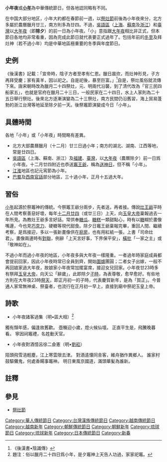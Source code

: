 '''小年夜'''或'''[[小年|小年]]'''為中華傳統節日，但各地認同略有不同。

在中国大部分地区，小年大約都在春節前一週，以[[祭灶節|祭灶節]]前後為小年夜來分，北方多屬於農曆臘月廿三，南方則多為廿四。不過，[[吳語區|吳語區]]（[[上海|上海]]、[[蘇南|蘇南]]及[[浙江|浙江]]）和[[臺灣|臺灣]]以[[大年夜|大年夜]]（即'''除夕'''）的前一日為小年夜。「小」意指跟[[大年夜|大年夜]]相比非正式，但本節日各地均非常看重，因為完成此節日就代表要正式過年了。包括年前的[[冬至|冬至]]及拜灶神（若不過小年）均是中華地區極重要的冬季與年度節日。

==史例==
《後漢書》記載：「宣帝時，陰子方者至孝有仁恩。臘日晨炊，而灶神形見，子方再拜受慶；家有黃羊，因以祀之。自是祀後，暴至巨富。」<ref>《後漢書•陰識傳》</ref>自是，祭灶風俗就流傳下來。唐宋朝時改為臘月二十四祭灶，元、明兩代沿襲，到了清代改為「官三民四船家五」，也就是官府在臘月二十三日，一般民家在二十四日，水上人家則為二十五日舉行祭灶。後來北方逐漸演變為二十三祭灶，南方民間仍沿舊習，海上貿易蓬勃的浙江台灣等地延至除夕前一天。後祭竈節演變成今日「小年」。

==具體時間==
各地「小年」或「小年夜」時間略有差異。
* 北方大部農曆臘月（十二月）廿三日過小年；南方的湖北、湖南、江西等地，常是廿四日。
* [[吳語區|吳語區]]（上海、蘇南、浙江）及[[福建|福建]]、[[臺灣|臺灣]]，以[[大年夜|大年夜]]（農曆除夕）前一日爲小年夜。十二月廿四附近也恭送[[竈王爺|竈王爺]]，稱為[[送神日|送神日]]，但不稱「小年」。
* [[江淮|江淮]]地區也記元宵節為小年。
* [[巴蜀|巴蜀]]及[[西南官話|西南官話]]部分地區，三十過小年，正月十五過大年。

==習俗==
[[小年|小年]]起源於祭竈神的傳統。今祭竈王爺分兩步，先者送，再者接。傳說[[灶王爺|灶王爺]]平時在人間考察善惡好壞，每年[[十二月廿四|十二月廿四]]（或廿三日）上天，向[[玉皇大帝|玉皇大帝]]稟報過去一年所見。為教灶王爺多言好話，常供奉[[糖瓜|糖瓜]]、[[糖糕|糖糕]]一類甜點心，時有以[[糖|糖]]糊於畫像嘴邊，今也見[[巧克力|巧克力]]、硬糖等現代甜食。除夕日竈王爺稟報完畢，重回人間、繼續考察，是爲接迎，多以一張新畫像供在[[廚房|廚房]]，也有用紅紙一張，上書「司命灶君」。畫像兩邊時有[[對聯|對聯]]，例辭「上天言好事，下界保平安」，[[橫批|橫批]]「一家之主」或「敬神如在」。

不過小年而過小年夜的地區，小年夜多與大年夜一樣隆重。一者過年時家庭成員都會提前回家，因此小年夜時常已全員到齊，開始[[圍爐|圍爐]]團圓；二者女子出嫁，一般不再回娘家過大年夜，故娘家小年夜常加擺宴席，接迎女兒回家。小年夜廿23時多有祭拜[[玉皇大帝|玉皇大帝]]，向天公「辭歲」，此即除夕[[地支|子時]]，為表尊敬，愈早愈好。有些地方則在大年夜23時[[祭天|祭天]]，即正月初一的子時，代表慶賀新年，是為「賀正」。今普通人家常無神桌、祭臺者，也流行在正月初一早上，直接到廟中祭祀玉皇上帝。

==詩歌==
<poem>
*小年夜諸客過集（明•區大相）<ref>題注：俗以臘月二十四日爲小年，是夕竈神上天告人功過，家家祀竈。</ref>
獨有頹年感，偏逢故舊歡。
壺觴迎小歲，燈火候仙壇。
正直平生是，飛騰晚暮看。
寧因祠竈禮，名姓動天官。
*小年夜對酒憶呂徐二僉憲（明•[[劉崧_(明朝)|劉崧]]）
陌頭飛雪浥輕塵，江上寒雲限去津。
對酒逺懐同舎客，維舟猶作異鄉人。
誰家村鼓驅儺鬼，何處香餳事竈神。
明日東風京國道，滿頭華髪為誰新。
</poem>

== 註釋 ==
{{reflist}}

== 參見 ==
* [[祭灶節|祭灶節]]

{{汉字文化圈共同传统节日}}

[[Category:華人傳統節日|Category:華人傳統節日]]
[[Category:台灣漢族傳統節日|Category:台灣漢族傳統節日]]
[[Category:越南傳統節日|Category:越南傳統節日]]
[[Category:越南新年|Category:越南新年]]
[[Category:朝鮮傳統節日|Category:朝鮮傳統節日]]
[[Category:朝鮮新年|Category:朝鮮新年]]
[[Category:琉球節日|Category:琉球節日]]
[[Category:琉球新年|Category:琉球新年]]
[[Category:日本傳統節日|Category:日本傳統節日]]
[[Category:新春|Category:新春]]